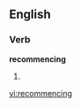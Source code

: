 
==English==

===Verb===
'''recommencing'''

# {{present participle of|[[recommence]]}}

[[vi:recommencing]]